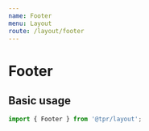 ```yaml
---
name: Footer
menu: Layout
route: /layout/footer
---
```



# Footer

## Basic usage

```js
import { Footer } from '@tpr/layout';
```

<Playground>
	<Footer
		logoUrl="https://www.thepensionsregulator.gov.uk/-/media/thepensionsregulator/images/logo/tpr-logo-footer.ashx"
		links={[
			{ title: 'Website help', url: 'link-1' },
			{ title: 'Cymraeg', url: 'link-2' },
			{ title: 'Site map', url: 'link-3' },
		]}
	/>
</Playground>
